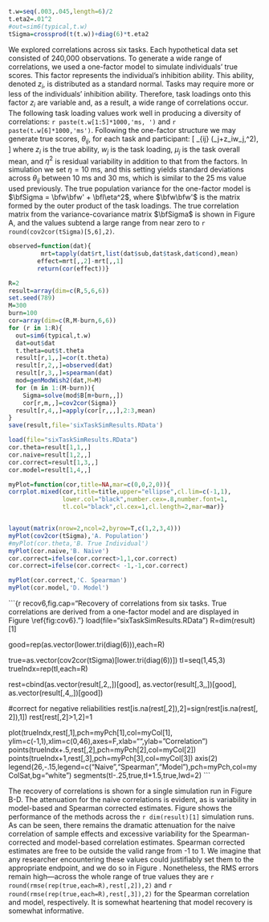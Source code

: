 ```r
t.w=seq(.003,.045,length=6)/2
t.eta2=.01^2
#out=sim6(typical,t.w)
tSigma=crossprod(t(t.w))+diag(6)*t.eta2
```


We explored correlations across six tasks.  Each hypothetical data set consisted of 240,000 observations.  To generate a wide range of correlations, we used a one-factor model to simulate individuals' true scores.  This factor represents the individual's inhibition ability.   This ability, denoted $z_i$, is distributed as a standard normal.  Tasks may require more or less of the individuals' inhibition ability. Therefore, task loadings onto this factor $z_i$ are variable and, as a result, a wide range of correlations occur. The following task loading values work well in producing a diversity of correlations: `r paste(t.w[1:5]*1000,'ms, ')` and `r paste(t.w[6]*1000,'ms')`.  Following the one-factor structure we may generate true scores, $\theta_{ij}$, for each task and participant:
\[
\theta_{ij} \sim \mbox{Normal}(\mu_j+z_iw_j,\eta^2),
\]
where $z_i$ is the true ability, $w_j$ is the task loading, $\mu_j$ is the task overall mean, and $\eta^2$ is residual variability in addition to that from the factors.  In simulation we set $\eta=10$ ms, and this setting yields standard deviations across $\theta_{ij}$ between 10 ms and 30 ms, which is similar to the 25 ms value used previously.  The true population variance for the one-factor model is $\bfSigma = \bfw\bfw' + \bfI\eta^2$, where $\bfw\bfw'$ is the matrix formed by the outer product of the task loadings.  The true correlation matrix from the variance-covariance matrix $\bfSigma$ is shown in Figure \ref{fig:cov6}A, and the values subtend a large range from near zero to `r round(cov2cor(tSigma)[5,6],2)`.    




```r
observed=function(dat){
         mrt=tapply(dat$rt,list(dat$sub,dat$task,dat$cond),mean)
        effect=mrt[,,2]-mrt[,,1]
        return(cor(effect))}

R=2
result=array(dim=c(R,5,6,6))
set.seed(789)
M=300
burn=100
cor=array(dim=c(R,M-burn,6,6))
for (r in 1:R){
  out=sim6(typical,t.w)
  dat=out$dat
  t.theta=out$t.theta
  result[r,1,,]=cor(t.theta)
  result[r,2,,]=observed(dat)
  result[r,3,,]=spearman(dat)
  mod=genModWish2(dat,M=M)
  for (m in 1:(M-burn)){
    Sigma=solve(mod$B[m+burn,,])
    cor[r,m,,]=cov2cor(Sigma)}
  result[r,4,,]=apply(cor[r,,,],2:3,mean)
}
save(result,file='sixTaskSimResults.RData')
```

```r
load(file="sixTaskSimResults.RData")
cor.theta=result[1,1,,]
cor.naive=result[1,2,,]
cor.correct=result[1,3,,]
cor.model=result[1,4,,]

myPlot=function(cor,title=NA,mar=c(0,0,2,0)){
corrplot.mixed(cor,title=title,upper="ellipse",cl.lim=c(-1,1),
               lower.col="black",number.cex=.8,number.font=1,
               tl.col="black",cl.cex=1,cl.length=2,mar=mar)}


layout(matrix(nrow=2,ncol=2,byrow=T,c(1,2,3,4)))
myPlot(cov2cor(tSigma),'A. Population')
#myPlot(cor.theta,'B. True Individual')
myPlot(cor.naive,'B. Naive')
cor.correct=ifelse(cor.correct>1,1,cor.correct)
cor.correct=ifelse(cor.correct< -1,-1,cor.correct)

myPlot(cor.correct,'C. Spearman')
myPlot(cor.model,'D. Model')

```

```{r recov6,fig.cap="Recovery of correlations from six tasks.  True correlations are derived from a one-factor model and are displayed in Figure \\ref{fig:cov6}."}
load(file="sixTaskSimResults.RData")
R=dim(result)[1]

good=rep(as.vector(lower.tri(diag(6))),each=R)

true=as.vector(cov2cor(tSigma)[lower.tri(diag(6))])
tI=seq(1,45,3)
trueIndx=rep(tI,each=R)

rest=cbind(as.vector(result[,2,,])[good],
           as.vector(result[,3,,])[good],
           as.vector(result[,4,,])[good])

#correct for negative reliabilities 
rest[is.na(rest[,2]),2]=sign(rest[is.na(rest[, 2]),1])
rest[rest[,2]>1,2]=1

plot(trueIndx,rest[,1],pch=myPch[1],col=myCol[1],
     ylim=c(-1,1),xlim=c(0,46),axes=F,xlab="",ylab="Correlation")
points(trueIndx+.5,rest[,2],pch=myPch[2],col=myCol[2])
points(trueIndx+1,rest[,3],pch=myPch[3],col=myCol[3])
axis(2)
legend(26,-.15,legend=c("Naive","Spearman","Model"),pch=myPch,col=myColSat,bg="white")
segments(tI-.25,true,tI+1.5,true,lwd=2)
```



The recovery of correlations is shown for a single simulation run in Figure \ref{fig:cov6}B-D.  The attenuation for the naive correlations is evident, as is variability in model-based and Spearman corrected estimates.  Figure \ref{fig:recov6} shows the performance of the methods across the `r dim(result)[1]` simulation runs.  
As can be seen, there remains the dramatic attenuation for the naive correlation of sample effects and excessive variability for the Spearman-corrected and model-based correlation estimates.  Spearman corrected estimates are free to be outside the valid range from -1 to 1.  We imagine that any researcher encountering these values could justifiably set them to the appropriate endpoint, and we do so in Figure \ref{fig:recov6}.  Nonetheless, the RMS errors remain high---across the whole range of true values they are `r round(rmse(rep(true,each=R),rest[,2]),2)` and `r round(rmse(rep(true,each=R),rest[,3]),2)` for the Spearman correlation and model, respectively.  It is somewhat heartening that model recovery is somewhat informative. 

